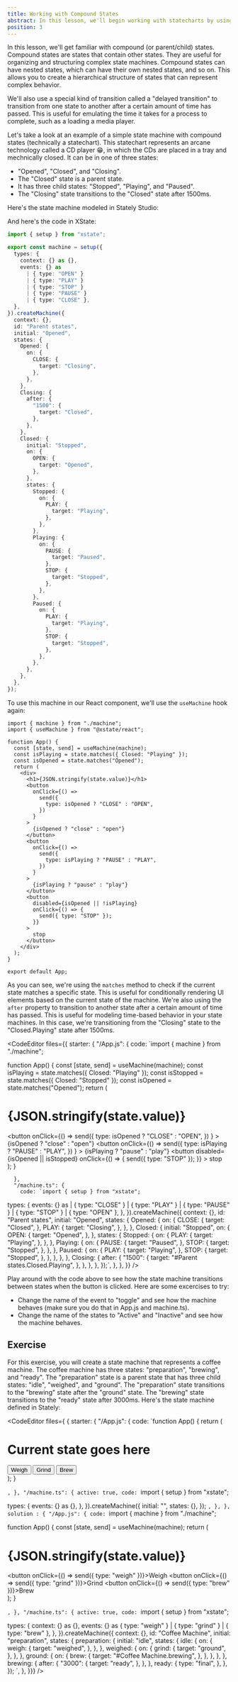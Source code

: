 ```yaml
---
title: Working with Compound States
abstract: In this lesson, we'll begin working with statecharts by using compound (or parent/child) states.
position: 3
---
```


<div className="container">
In this lesson, we'll get familiar with compound (or parent/child) states. Compound states are states that contain other states. They are useful for organizing and structuring complex state machines. Compound states can have nested states, which can have their own nested states, and so on. This allows you to create a hierarchical structure of states that can represent complex behavior.

We'll also use a special kind of transition called a "delayed transition" to transition from one state to another after a certain amount of time has passed. This is useful for emulating the time it takes for a process to complete, such as a loading a media player.

Let's take a look at an example of a simple state machine with compound states (technically a statechart). This statechart represents an arcane technology called a CD player 😁, in which the CDs are placed in a tray and mechnically closed. It can be in one of three states:
- "Opened", "Closed", and "Closing".
- The "Closed" state is a parent state.
- It has three child states: "Stopped", "Playing", and "Paused".
- The "Closing" state transitions to the "Closed" state after 1500ms.

Here's the state machine modeled in Stately Studio:

</div>

<Stately
  url="https://stately.ai/registry/editor/embed/6ad630e7-c4f1-40e5-8068-4c0a0398a8e9?machineId=f5af41be-b005-4bb3-834c-592861cfde06"
  height="650px"
/>

<div className="container">

And here's the code in XState:
```ts
import { setup } from "xstate";

export const machine = setup({
  types: {
    context: {} as {},
    events: {} as
      | { type: "OPEN" }
      | { type: "PLAY" }
      | { type: "STOP" }
      | { type: "PAUSE" }
      | { type: "CLOSE" },
  },
}).createMachine({
  context: {},
  id: "Parent states",
  initial: "Opened",
  states: {
    Opened: {
      on: {
        CLOSE: {
          target: "Closing",
        },
      },
    },
    Closing: {
      after: {
        "1500": {
          target: "Closed",
        },
      },
    },
    Closed: {
      initial: "Stopped",
      on: {
        OPEN: {
          target: "Opened",
        },
      },
      states: {
        Stopped: {
          on: {
            PLAY: {
              target: "Playing",
            },
          },
        },
        Playing: {
          on: {
            PAUSE: {
              target: "Paused",
            },
            STOP: {
              target: "Stopped",
            },
          },
        },
        Paused: {
          on: {
            PLAY: {
              target: "Playing",
            },
            STOP: {
              target: "Stopped",
            },
          },
        },
      },
    },
  },
});
```

To use this machine in our React component, we'll use the `useMachine` hook again:

```tsx
import { machine } from "./machine";
import { useMachine } from "@xstate/react";

function App() {
  const [state, send] = useMachine(machine);
  const isPlaying = state.matches({ Closed: "Playing" });
  const isOpened = state.matches("Opened");
  return (
    <div>
      <h1>{JSON.stringify(state.value)}</h1>
      <button
        onClick={() =>
          send({
            type: isOpened ? "CLOSE" : "OPEN",
          })
        }
      >
        {isOpened ? "close" : "open"}
      </button>
      <button
        onClick={() =>
          send({
            type: isPlaying ? "PAUSE" : "PLAY",
          })
        }
      >
        {isPlaying ? "pause" : "play"}
      </button>
      <button
        disabled={isOpened || !isPlaying}
        onClick={() => {
          send({ type: "STOP" });
        }}
      >
        stop
      </button>
    </div>
  );
}

export default App;
```

As you can see, we're using the `matches` method to check if the current state matches a specific state. This is useful for conditionally rendering UI elements based on the current state of the machine. We're also using the `after` property to transition to another state after a certain amount of time has passed. This is useful for modeling time-based behavior in your state machines. In this case, we're transitioning from the "Closing" state to the "Closed.Playing" state after 1500ms.
</div>

<CodeEditor
  files={{
    starter: {
      "/App.js": {
        code: `import { machine } from "./machine";

function App() {
  const [state, send] = useMachine(machine);
  const isPlaying = state.matches({ Closed: "Playing" });
  const isStopped = state.matches({ Closed: "Stopped" });
  const isOpened = state.matches("Opened");
  return (
    <div>
      <h1>{JSON.stringify(state.value)}</h1>
      <button
        onClick={() =>
          send({
            type: isOpened ? "CLOSE" : "OPEN",
          })
        }
      >
        {isOpened ? "close" : "open"}
      </button>
      <button
        onClick={() =>
          send({
            type: isPlaying ? "PAUSE" : "PLAY",
          })
        }
      >
        {isPlaying ? "pause" : "play"}
      </button>
      <button
        disabled={isOpened || isStopped}
        onClick={() => {
          send({ type: "STOP" });
        }}
      >
        stop
      </button>
    </div>
  );
}

      },
      "/machine.ts": {
        code: `import { setup } from "xstate";

  types: {
    events: {} as
      | { type: "CLOSE" }
      | { type: "PLAY" }
      | { type: "PAUSE" }
      | { type: "STOP" }
      | { type: "OPEN" },
  },
}).createMachine({
  context: {},
  id: "Parent states",
  initial: "Opened",
  states: {
    Opened: {
      on: {
        CLOSE: {
          target: "Closed",
        },
        PLAY: {
          target: "Closing",
        },
      },
    },
    Closed: {
      initial: "Stopped",
      on: {
        OPEN: {
          target: "Opened",
        },
      },
      states: {
        Stopped: {
          on: {
            PLAY: {
              target: "Playing",
            },
          },
        },
        Playing: {
          on: {
            PAUSE: {
              target: "Paused",
            },
            STOP: {
              target: "Stopped",
            },
          },
        },
        Paused: {
          on: {
            PLAY: {
              target: "Playing",
            },
            STOP: {
              target: "Stopped",
            },
          },
        },
      },
    },
    Closing: {
      after: {
        "1500": {
          target: "#Parent states.Closed.Playing",
        },
      },
    },
  },
});`,
      },
    },
  }}
/>


<div className="container">
Play around with the code above to see how the state machine transitions between states when the button is clicked. Here are some excercises to try:

<ul>
  <li>Change the name of the event to "toggle" and see how the machine behaves
  (make sure you do that in App.js and machine.ts).</li>

  <li>Change the name of the states to "Active" and "Inactive" and see how the machine behaves.</li>
</ul>
</div>


## Exercise
<div className="exercise">

<div className="instructions">
For this exercise, you will create a state machine that represents a coffee machine. The coffee machine has three states: "preparation", "brewing", and "ready". The "preparation" state is a parent state that has three child states: "idle", "weighed", and "ground". The "preparation" state transitions to the "brewing" state after the "ground" state. The "brewing" state transitions to the "ready" state after 3000ms. Here's the state machine defined in Stately:
</div>


<CodeEditor files={
  { starter: {
  "/App.js": {
    code: `function App() {
  return (
    <div>
      <h1>Current state goes here</h1>
      <button>Weigh</button>
      <button>Grind</button>
      <button>Brew</button>
    </div>
  );
}

`,
  },
  "/machine.ts": {
    active: true,
    code: `import { setup } from "xstate";

  types: {
    events: {} as {},
  },
}).createMachine({
  initial: "",
  states: {},
});
`,
},
}, solution : {
  "/App.js": {
    code: `import { machine } from "./machine";

function App() {
  const [state, send] = useMachine(machine);
  return (
    <div>
      <h1>{JSON.stringify(state.value)}</h1>
      <button onClick={() => send({ type: "weigh" })}>Weigh</button>
      <button onClick={() => send({ type: "grind" })}>Grind</button>
      <button onClick={() => send({ type: "brew" })}>Brew</button>
    </div>
  );
}

`,
  },
  "/machine.ts": {
    active: true,
    code: `import { setup } from "xstate";

  types: {
    context: {} as {},
    events: {} as { type: "weigh" } | { type: "grind" } | { type: "brew" },
  },
}).createMachine({
  context: {},
  id: "Coffee Machine",
  initial: "preparation",
  states: {
    preparation: {
      initial: "idle",
      states: {
        idle: {
          on: {
            weigh: {
              target: "weighed",
            },
          },
        },
        weighed: {
          on: {
            grind: {
              target: "ground",
            },
          },
        },
        ground: {
          on: {
            brew: {
              target: "#Coffee Machine.brewing",
            },
          },
        },
      },
    },
    brewing: {
      after: {
        "3000": {
          target: "ready",
        },
      },
    },
    ready: {
      type: "final",
    },
  },
});
`,
},
}}} />

</div>
